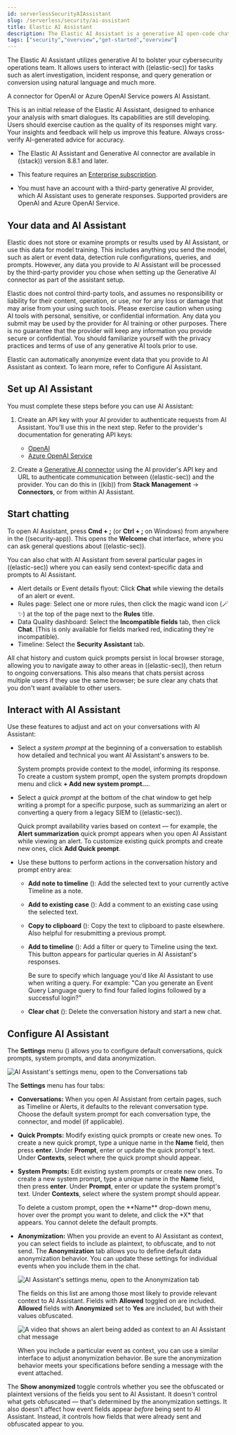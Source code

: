 ```yaml
---
id: serverlessSecurityAIAssistant
slug: /serverless/security/ai-assistant
title: Elastic AI Assistant
description: The Elastic AI Assistant is a generative AI open-code chat assistant.
tags: ["security","overview","get-started","overview"]
---
```


<div id="ai-assistant"></div>

The Elastic AI Assistant utilizes generative AI to bolster your cybersecurity operations team. It allows users to interact with ((elastic-sec)) for tasks such as alert investigation, incident response, and query generation or conversion using natural language and much more.

A connector for OpenAI or Azure OpenAI Service powers AI Assistant.

<DocImage size="xl" url="../images/security-assistant/-assistant-assistant.gif" alt="Animation of AI Assistant chat window" />

<DocCallOut title="Important" color="warning">

This is an initial release of the Elastic AI Assistant, designed to enhance your analysis with smart dialogues. Its capabilities are still developing. Users should exercise caution as the quality of its responses might vary. Your insights and feedback will help us improve this feature. Always cross-verify AI-generated advice for accuracy.

</DocCallOut>

<DocCallOut title="Requirements">

* The Elastic AI Assistant and Generative AI connector are available in ((stack)) version 8.8.1 and later.

* This feature requires an [Enterprise subscription](https://www.elastic.co/pricing).

* You must have an account with a third-party generative AI provider, which AI Assistant uses to generate responses. Supported providers are OpenAI and Azure OpenAI Service.

</DocCallOut>

<div id="data-information"></div>

## Your data and AI Assistant

Elastic does not store or examine prompts or results used by AI Assistant, or use this data for model training. This includes anything you send the model, such as alert or event data, detection rule configurations, queries, and prompts. However, any data you provide to AI Assistant will be processed by the third-party provider you chose when setting up the Generative AI connector as part of the assistant setup.

Elastic does not control third-party tools, and assumes no responsibility or liability for their content, operation, or use, nor for any loss or damage that may arise from your using such tools. Please exercise caution when using AI tools with personal, sensitive, or confidential information. Any data you submit may be used by the provider for AI training or other purposes. There is no guarantee that the provider will keep any information you provide secure or confidential. You should familiarize yourself with the privacy practices and terms of use of any generative AI tools prior to use.

<DocCallOut title="Note">
Elastic can automatically anonymize event data that you provide to AI Assistant as context. To learn more, refer to <DocLink id="serverlessSecurityAIAssistant" section="configure-ai-assistant">Configure AI Assistant</DocLink>.
</DocCallOut>

<div id="set-up-ai-assistant"></div>

## Set up AI Assistant

You must complete these steps before you can use AI Assistant:

1. Create an API key with your AI provider to authenticate requests from AI Assistant. You'll use this in the next step. Refer to the provider's documentation for generating API keys:

    * [OpenAI](https://platform.openai.com/docs/api-reference)
    * [Azure OpenAI Service](https://learn.microsoft.com/en-us/azure/cognitive-services/openai/reference)

1. Create a [Generative AI connector](((kibana-ref))/gen-ai-action-type.html) using the AI provider's API key and URL to authenticate communication between ((elastic-sec)) and the provider. You can do this in ((kib)) from **Stack Management** -> **Connectors**, or from within AI Assistant.

<div id="start-chatting"></div>

## Start chatting

To open AI Assistant, press **Cmd + ;** (or **Ctrl + ;** on Windows) from anywhere in the ((security-app)). This opens the **Welcome** chat interface, where you can ask general questions about ((elastic-sec)).

You can also chat with AI Assistant from several particular pages in ((elastic-sec)) where you can easily send context-specific data and prompts to AI Assistant.

* <DocLink id="serverlessSecurityViewAlertDetails">Alert details</DocLink> or Event details flyout: Click **Chat** while viewing the details of an alert or event.
* <DocLink id="serverlessSecurityRulesUiManagement">Rules page</DocLink>: Select one or more rules, then click the magic wand icon (🪄✨) at the top of the page next to the **Rules** title.
* <DocLink id="serverlessSecurityDataQualityDash">Data Quality dashboard</DocLink>: Select the **Incompatible fields** tab, then click **Chat**. (This is only available for fields marked red, indicating they're incompatible).
* <DocLink id="serverlessSecurityTimelinesUi">Timeline</DocLink>: Select the **Security Assistant** tab.

<DocCallOut title="Note">
All chat history and custom quick prompts persist in local browser storage, allowing you to navigate away to other areas in ((elastic-sec)), then return to ongoing conversations. This also means that chats persist across multiple users if they use the same browser; be sure clear any chats that you don't want available to other users.
</DocCallOut>

<div id="interact-with-assistant"></div>

## Interact with AI Assistant

Use these features to adjust and act on your conversations with AI Assistant:

* Select a _system prompt_ at the beginning of a conversation to establish how detailed and technical you want AI Assistant's answers to be.

    <DocImage size="xl" url="../images/security-assistant/-assistant-system-prompt.gif" alt="The system prompt drop-down menu" />

    System prompts provide context to the model, informing its response. To create a custom system prompt, open the system prompts dropdown menu and click **+ Add new system prompt...**.

* Select a _quick prompt_ at the bottom of the chat window to get help writing a prompt for a specific purpose, such as summarizing an alert or converting a query from a legacy SIEM to ((elastic-sec)).

    <DocImage size="xl" url="../images/security-assistant/-assistant-quick-prompts.png" alt="Quick prompts highlighted below a conversation" />

    Quick prompt availability varies based on context — for example, the **Alert summarization** quick prompt appears when you open AI Assistant while viewing an alert. To customize existing quick prompts and create new ones, click **Add Quick prompt**.

* Use these buttons to perform actions in the conversation history and prompt entry area:

    * **Add note to timeline** (<DocIcon type="editorComment" title="Comment" />): Add the selected text to your currently active Timeline as a note.
    * **Add to existing case** (<DocIcon type="addDataApp" title="Add data" />): Add a comment to an existing case using the selected text.
    * **Copy to clipboard** (<DocIcon type="copyClipboard" title="Copy to clipboard" />): Copy the text to clipboard to paste elsewhere. Also helpful for resubmitting a previous prompt.
    * **Add to timeline** (<DocIcon type="timeline" title="Timeline" />): Add a filter or query to Timeline using the text. This button appears for particular queries in AI Assistant's responses.

        <DocCallOut title="Tip">
        Be sure to specify which language you'd like AI Assistant to use when writing a query. For example: "Can you generate an Event Query Language query to find four failed logins followed by a successful login?"
        </DocCallOut>

    * **Clear chat** (<DocIcon type="cross" title="Remove" />): Delete the conversation history and start a new chat.

<div id="configure-ai-assistant"></div>

## Configure AI Assistant
The **Settings** menu (<DocIcon type="controlsVertical" title="EQL settings" />) allows you to configure default conversations, quick prompts, system prompts, and data anonymization.

![AI Assistant's settings menu, open to the Conversations tab](../images/security-assistant/-assistant-assistant-settings-menu.png)

The **Settings** menu has four tabs:

* **Conversations:** When you open AI Assistant from certain pages, such as Timeline or Alerts, it defaults to the relevant conversation type. Choose the default system prompt for each conversation type, the connector, and model (if applicable).
* **Quick Prompts:** Modify existing quick prompts or create new ones. To create a new quick prompt, type a unique name in the **Name** field, then press **enter**. Under **Prompt**, enter or update the quick prompt's text. Under **Contexts**, select where the quick prompt should appear.
* **System Prompts:** Edit existing system prompts or create new ones. To create a new system prompt, type a unique name in the **Name** field, then press **enter**. Under **Prompt**, enter or update the system prompt's text. Under **Contexts**, select where the system prompt should appear.

    <DocCallOut title="Note">
    To delete a custom prompt, open the **Name** drop-down menu, hover over the prompt you want to delete, and click the *X* that appears. You cannot delete the default prompts.
    </DocCallOut>

* **Anonymization:** When you provide an event to AI Assistant as context, you can select fields to include as plaintext, to obfuscate, and to not send. The **Anonymization** tab allows you to define default data anonymization behavior. You can update these settings for individual events when you include them in the chat.

    ![AI Assistant's settings menu, open to the Anonymization tab](../images/security-assistant/-assistant-assistant-anonymization-menu.png)

    The fields on this list are among those most likely to provide relevant context to AI Assistant. Fields with **Allowed** toggled on are included. **Allowed** fields with **Anonymized** set to **Yes** are included, but with their values obfuscated.

    ![A video that shows an alert being added as context to an AI Assistant chat message](../images/security-assistant/-assistant-add-alert-context.gif)

    When you include a particular event as context, you can use a similar interface to adjust anonymization behavior. Be sure the anonymization behavior meets your specifications before sending a message with the event attached.

The **Show anonymized** toggle controls whether you see the obfuscated or plaintext versions of the fields you sent to AI Assistant. It doesn't control what gets obfuscated — that's determined by the anonymization settings. It also doesn't affect how event fields appear _before_ being sent to AI Assistant. Instead, it controls how fields that were already sent and obfuscated appear to you.
